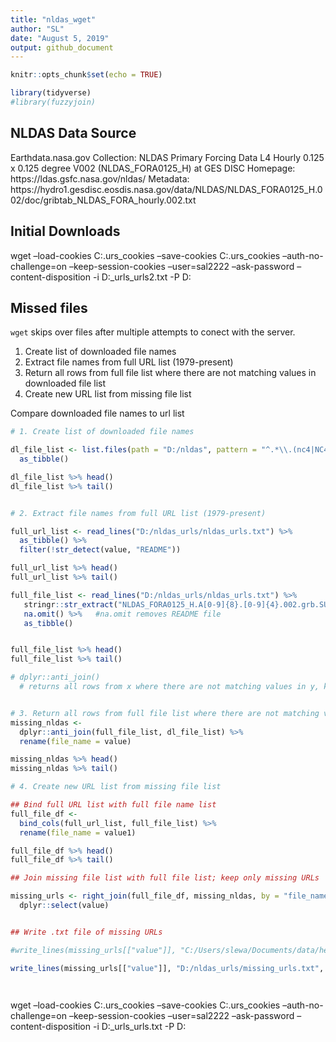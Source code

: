 ```yaml
---
title: "nldas_wget"
author: "SL"
date: "August 5, 2019"
output: github_document
---
```


```r
knitr::opts_chunk$set(echo = TRUE)

library(tidyverse)
#library(fuzzyjoin)
```

## NLDAS Data Source
Earthdata.nasa.gov
Collection: 
NLDAS Primary Forcing Data L4 Hourly 0.125 x 0.125 degree V002 (NLDAS_FORA0125_H) at GES DISC
Homepage: https://ldas.gsfc.nasa.gov/nldas/
Metadata: https://hydro1.gesdisc.eosdis.nasa.gov/data/NLDAS/NLDAS_FORA0125_H.002/doc/gribtab_NLDAS_FORA_hourly.002.txt

## Initial Downloads

wget --load-cookies C:\Users\slewa\.urs_cookies --save-cookies C:\Users\slewa\.urs_cookies --auth-no-challenge=on --keep-session-cookies --user=sal2222 --ask-password --content-disposition -i D:\nldas_urls\nldas_urls2.txt -P D:\nldas



## Missed files

`wget` skips over files after multiple attempts to conect with the server.



1. Create list of downloaded file names
2. Extract file names from full URL list (1979-present)
3. Return all rows from full file list where there are not matching values in downloaded file list
4. Create new URL list from missing file list

Compare downloaded file names to url list
```r
# 1. Create list of downloaded file names

dl_file_list <- list.files(path = "D:/nldas", pattern = "^.*\\.(nc4|NC4|Nc4|Nc4)$") %>% 
  as_tibble()

dl_file_list %>% head()
dl_file_list %>% tail()


# 2. Extract file names from full URL list (1979-present)

full_url_list <- read_lines("D:/nldas_urls/nldas_urls.txt") %>% 
  as_tibble() %>% 
  filter(!str_detect(value, "README"))

full_url_list %>% head()
full_url_list %>% tail()

full_file_list <- read_lines("D:/nldas_urls/nldas_urls.txt") %>% 
   stringr::str_extract("NLDAS_FORA0125_H.A[0-9]{8}.[0-9]{4}.002.grb.SUB.nc4") %>% 
   na.omit() %>%   #na.omit removes README file
   as_tibble()


full_file_list %>% head()
full_file_list %>% tail()

```

```r
# dplyr::anti_join() 
  # returns all rows from x where there are not matching values in y, keeping just  columns from x


# 3. Return all rows from full file list where there are not matching values in downloaded file list
missing_nldas <-
  dplyr::anti_join(full_file_list, dl_file_list) %>% 
  rename(file_name = value)

missing_nldas %>% head()
missing_nldas %>% tail()
```

```r
# 4. Create new URL list from missing file list

## Bind full URL list with full file name list
full_file_df <- 
  bind_cols(full_url_list, full_file_list) %>% 
  rename(file_name = value1)

full_file_df %>% head()
full_file_df %>% tail()

## Join missing file list with full file list; keep only missing URLs 

missing_urls <- right_join(full_file_df, missing_nldas, by = "file_name") %>%
  dplyr::select(value)


## Write .txt file of missing URLs

#write_lines(missing_urls[["value"]], "C:/Users/slewa/Documents/data/heat/missing_urls.txt", na = "NA", append = FALSE)

write_lines(missing_urls[["value"]], "D:/nldas_urls/missing_urls.txt", na = "NA", append = FALSE)




```

wget --load-cookies C:\Users\slewa\.urs_cookies --save-cookies C:\Users\slewa\.urs_cookies --auth-no-challenge=on --keep-session-cookies --user=sal2222 --ask-password --content-disposition -i D:\nldas_urls\missing_urls.txt -P D:\nldas
